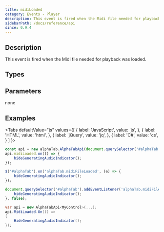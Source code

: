 ```yaml
---
title: midiLoaded
category: Events - Player
description: This event is fired when the Midi file needed for playback was loaded.
sidebarPath: /docs/reference/api
since: 0.9.4
---
```



## Description
This event is fired when the Midi file needed for playback was loaded.    

<EventDescription metadata={metadata} />

## Types

<TypeTable>
    <TypeRow type="js" name="function()" />    
    <TypeRow type="net" name="Action" />    
</TypeTable>

## Parameters
none

## Examples

<Tabs
  defaultValue="js"
  values={[
    { label: 'JavaScript', value: 'js', },
    { label: 'HTML', value: 'html', },
    { label: 'jQuery', value: 'jq', },
    { label: 'C#', value: 'cs', }
  ]
}>
<TabItem value="js">

```js
const api = new alphaTab.AlphaTabApi(document.querySelector('#alphaTab'));
api.midiLoaded.on(() => {
    hideGeneratingAudioIndicator();
});
```

</TabItem>
<TabItem value="jq">

```js
$('#alphaTab').on('alphaTab.midiFileLoaded', (e) => {
    hideGeneratingAudioIndicator();
});
```

</TabItem>
<TabItem value="html">

```js
document.querySelector('#alphaTab').addEventListener('alphaTab.midiFileLoaded', () => {
    hideGeneratingAudioIndicator();
}, false);
```

</TabItem>
<TabItem value="cs">

```cs
var api = new AlphaTabApi<MyControl>(...);
api.MidiLoaded.On(() => 
{
    HideGeneratingAudioIndicator();
});
```

</TabItem>
</Tabs>